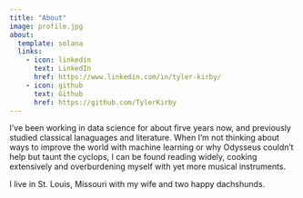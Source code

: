 ```yaml
---
title: "About"
image: profile.jpg
about:
  template: solana
  links:
    - icon: linkedin
      text: LinkedIn
      href: https://www.linkedin.com/in/tyler-kirby/
    - icon: github
      text: Github
      href: https://github.com/TylerKirby
---
```


I’ve been working in data science for about firve years now, and previously studied classical lanaguages and literature. When I’m not thinking about ways to improve the world with machine learning or why Odysseus couldn’t help but taunt the cyclops, I can be found reading widely, cooking extensively and overburdening myself with yet more musical instruments.

I live in St. Louis, Missouri with my wife and two happy dachshunds.
